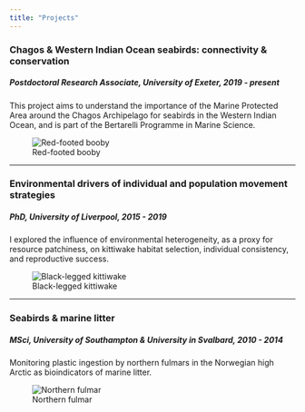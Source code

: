 ```yaml
---
title: "Projects"
---
```


::: column-body
### Chagos & Western Indian Ocean seabirds: connectivity & conservation
##### Postdoctoral Research Associate, University of Exeter, 2019 - present

This project aims to understand the importance of the Marine Protected Area around the Chagos Archipelago for seabirds in the Western Indian Ocean, and is part of the Bertarelli Programme in Marine Science.
:::

::: column-margin
![Red-footed booby](images/RFB_Trevail.JPG)
:::

---

::: column-body
### Environmental drivers of individual and population movement strategies
##### PhD, University of Liverpool, 2015 - 2019

I explored the influence of environmental heterogeneity, as a proxy for resource patchiness, on kittiwake habitat selection, individual consistency, and reproductive success.

:::

::: column-margin
![Black-legged kittiwake](images/kittiwake_Trevail.JPG)
:::

---
::: column-body
### Seabirds & marine litter
##### MSci, University of Southampton & University in Svalbard, 2010 - 2014

Monitoring plastic ingestion by northern fulmars in the Norwegian high Arctic as bioindicators of marine litter.
:::

::: column-margin
![Northern fulmar](images/fulmar_Gabrielsen.JPG)
:::
